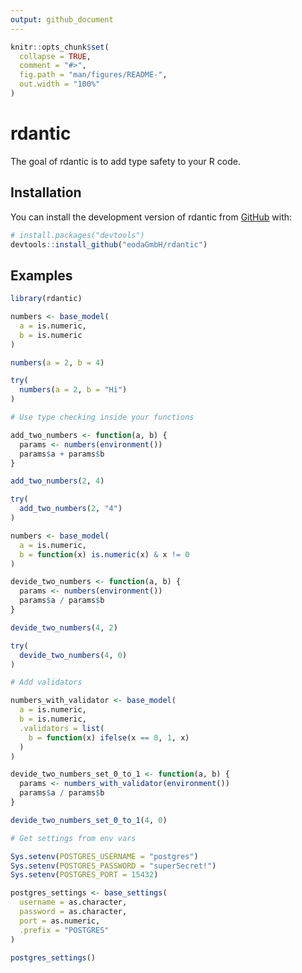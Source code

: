 ```yaml
---
output: github_document
---
```


<!-- README.md is generated from README.Rmd. Please edit that file -->

```r
knitr::opts_chunk$set(
  collapse = TRUE,
  comment = "#>",
  fig.path = "man/figures/README-",
  out.width = "100%"
)
```

# rdantic

<!-- badges: start -->
<!-- badges: end -->

The goal of rdantic is to add type safety to your R code.

## Installation

You can install the development version of rdantic from [GitHub](https://github.com/) with:

``` r
# install.packages("devtools")
devtools::install_github("eodaGmbH/rdantic")
```

## Examples

```r
library(rdantic)

numbers <- base_model(
  a = is.numeric,
  b = is.numeric
)

numbers(a = 2, b = 4)

try(
  numbers(a = 2, b = "Hi")
)

# Use type checking inside your functions

add_two_numbers <- function(a, b) {
  params <- numbers(environment())
  params$a + params$b
}

add_two_numbers(2, 4)

try(
  add_two_numbers(2, "4")
)

numbers <- base_model(
  a = is.numeric,
  b = function(x) is.numeric(x) & x != 0
)

devide_two_numbers <- function(a, b) {
  params <- numbers(environment())
  params$a / params$b
}

devide_two_numbers(4, 2)

try(
  devide_two_numbers(4, 0)
)

# Add validators

numbers_with_validator <- base_model(
  a = is.numeric,
  b = is.numeric,
  .validators = list(
    b = function(x) ifelse(x == 0, 1, x)
  )
)

devide_two_numbers_set_0_to_1 <- function(a, b) {
  params <- numbers_with_validator(environment())
  params$a / params$b
}

devide_two_numbers_set_0_to_1(4, 0)

# Get settings from env vars

Sys.setenv(POSTGRES_USERNAME = "postgres")
Sys.setenv(POSTGRES_PASSWORD = "superSecret!")
Sys.setenv(POSTGRES_PORT = 15432)

postgres_settings <- base_settings(
  username = as.character,
  password = as.character,
  port = as.numeric,
  .prefix = "POSTGRES"
)

postgres_settings()
```
